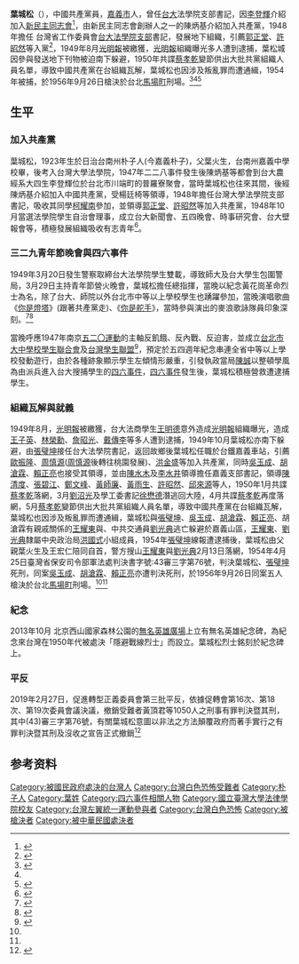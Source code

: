 {{Infobox_officeholder
| name = 葉城松
| image name =
| width = 
| Sex = 男
| Native place = [[台灣|台灣]][[嘉義朴子|嘉義朴子]]
| date of birth =  1923年7月12日
| date of death =  1956年9月26日<br>{{ROC}}[[台北|台北]]馬場町
| place of birth = {{EOJ}}[[台南州|台南州]][[東石郡|東石郡]][[朴子街|朴子街]]
| nationality  = {{EOJ}}<br/>{{ROC}}
| party = 新民主同志會<br/>{{CPC}}
| educate =
{{EOJ}}
* [[朴子公學校|朴子公學校]] 1930年-1936年
* [[嘉義中學校|嘉義中學校]] 1936年-1942年
* [[臺灣省立臺北商業専科學校|臺灣省立臺北商業専科學校]]1945年
{{ROC}}
* [[臺灣省立法商學院|臺灣省立法商學院]] 1946年
* [[臺大法學院|臺大法學院]]1947-1949年
| past = 
  [[新民主同志會|新民主同志會]] 1947年-1948年10月
{{ROC}}
*[[臺大法學院|臺大法學院]] 學生自治會常務理事 1948年10月-1949年
*{{CPC}}[[台灣省工作委員會學工委台大法學院支部書記|台灣省工作委員會學工委台大法學院支部書記]]1948年
*{{CPC}}[[台灣省工作委員會嘉義支部書記|台灣省工作委員會嘉義支部書記]]1950年
}}

'''葉城松'''（{{bd|1923年|7月12日|1956年|9月26日}}），中國共產黨員，[[嘉義市|嘉義市]]人，曾任[[台大|台大]]法學院支部書記，因[[李登輝|李登輝]]介紹加入[[新民主同志會|新民主同志會]]<ref>{{cite document|title=《匪台灣省工委會台大法學院支部葉城松等叛亂案》葉城松於36年10月間由匪幹李登輝介紹加入朱毛匪幫組織，受楊廷椅等領導，擔任台灣大學法學院支部書記|location=台灣|publisher=[[國安局|國安局]]|date=1954 }}</ref>，由新民主同志會創辦人之一的陳炳基介紹加入共產黨，1948年擔任
台灣省工作委員會[[台大法學院支部|台大法學院支部]]書記，發展地下組織，引薦[[郭正堂|郭正堂]]、[[許昭然|許昭然]]等入黨<ref name="nsb">{{cite book|author=國安局|title=《歷年辦理匪案彙編》第一輯|location=台灣|publisher=[[國安局|國安局]] }}</ref>，1949年8月[[光明報|光明報]]被繳獲，[[光明報|光明報]]組織曝光多人遭到逮捕，葉松城因參與發送地下刊物被迫南下躲避，1950年共諜[[蔡孝乾|蔡孝乾]]變節供出大批共黨組織人員名單，導致中國共產黨在台組織瓦解，葉城松也因涉及叛亂罪而遭通緝，1954年被捕，於1956年9月26日槍決於台北[[馬場町|馬場町]]刑場。<ref name="find">{{cite book|title=《尋訪被湮滅的台灣史與台灣人》|location=台北|author=藍博洲|publisher=時報出版|date=1994 }}</ref><ref name="nsb"/><ref>{{cite web|url=https://aa.archives.gov.tw/ELK/SearchDetailed?FullPath=B3750347701/0044/3132398/398|title=葉城松等案|author=國防部軍法局|publisher=國家檔案管理局|date=1954-04-19~1960/01/12}}</ref>

==生平==

===加入共產黨===
葉城松，1923年生於日治台南州朴子人(今嘉義朴子)，父葉火生，台南州嘉義中學校畢，後考入台灣大學法學院，1947年二二八事件發生後陳炳基等都會到台大農經系大四生李登輝位於台北市川端町的普羅寮聚會，當時葉城松也往來其間，後經陳炳基介紹加入中國共產黨，受楊廷椅等領導，1948年擔任台灣大學法學院支部書記，吸收其同學[[柯耀南|柯耀南]]參加，並領導[[郭正堂|郭正堂]]、[[許昭然|許昭然]]等加入共產黨，1948年10月當選法學院學生自治會理事，成立台大新聞會、五四晚會、時事研究會、台大壁報會等，積極發展組織吸收有志青年<ref>{{cite book|title=《番薯仔哀歌》ISBN13：9789573904717|location=台北|author=蔡德本|publisher=遠景出版事業公司|date=1995-11-01}}</ref>。

===三二九青年節晚會與四六事件===
1949年3月20日發生警察取締台大法學院學生雙載，導致師大及台大學生包圍警局，3月29日主持青年節營火晚會，葉城松擔任總指揮，當晚以紀念黃花崗革命烈士為名，除了台大、師院以外台北市中等以上學校學生也踴躍參加，當晚演唱歌曲《[[你是燈塔|你是燈塔]]》(跟著共產黨走)、《[[你是舵手|你是舵手]]》，當時參與演出的麥浪歌詠隊員印象深刻。<ref>{{cite book|title=《天未亮——追憶一九四九年四六事件（師院部分）》|location=台北|author=藍博洲|publisher=晨星出版社|date=2000-04-01}}</ref><ref>{{cite book|title=《台灣學運報告：1945-1949》|location=台北|author=藍博洲|publisher=印刻文學|date=2015-05-19}}</ref>
{{Quote box
|quote  = 你是燈塔

你是燈塔，照耀著黎明前的海洋。你是舵手，掌握著航行的方向。偉大的中國共產黨，你就是核心，你就是方向。我們永遠跟著你走，人類一定要解放。你是燈塔，照耀著黎明前的海洋。你是舵手，掌握著航行的方向。偉大的中國共產黨，你就是核心，你就是方向。我們永遠跟著你走，人類一定要解放。

|source = --你是燈塔 沙洪(王敦和)作詞，王久鳴作曲 }}


當晚呼應1947年南京[[五二〇運動|五二〇運動]]的主軸反飢餓、反內戰、反迫害，並成立[[台北市大中學校學生聯合會|台北市大中學校學生聯合會]]及[[台灣學生聯盟|台灣學生聯盟]]<ref>{{cite book|title=《臺灣早期政黨史略（一九○○─ 一九六○）》|location=台北|author=陳正茂|publisher=威秀資訊|date=2009-03-01}}</ref>，預定於五四週年紀念串連全省中等以上學校發動遊行，由於各種跡象顯示學生左傾情形嚴重，引發執政當局[[陳誠|陳誠]]以整頓學風為由派兵進入台大搜捕學生的[[四六事件|四六事件]]，[[四六事件|四六事件]]發生後，葉城松積極營救遭逮捕學生。

===組織瓦解與就義===
1949年8月，[[光明報|光明報]]被繳獲，台大法商學生[[王明德|王明德]]意外造成[[光明報|光明報]]組織曝光，造成[[王子英|王子英]]、[[林榮勳|林榮勳]]、[[詹昭光|詹昭光]]、[[戴傳李|戴傳李]]等多人遭到逮捕，1949年10月葉城松亦南下躲避，由[[張璧坤|張璧坤]]接任台大法學院書記，返回故鄉後葉城松任職於台鐵嘉義車站，引薦[[歐振隆|歐振隆]]、[[周慎源|周慎源]]([[周慎源|周慎源]]後轉往桃園發展)、[[洪金盛|洪金盛]]等加入共產黨，同時[[吳玉成|吳玉成]]、[[胡滄霖|胡滄霖]]、[[賴正亮|賴正亮]]也接受其領導，並由[[陳水木|陳水木]]及[[李水井|李水井]]領導擔任嘉義支部書記，領導[[陳清度|陳清度]]、[[張碧江|張碧江]]、[[鄭文峰|鄭文峰]]、[[黃師廉|黃師廉]]、[[黃雨生|黃雨生]]、[[許昭然|許昭然]]、[[邱來源|邱來源]]等人，1950年1月共諜[[蔡孝乾|蔡孝乾]]落網，3月[[劉沼光|劉沼光]]及學工委書記[[徐懋德|徐懋德]]潛逃回大陸，4月共諜[[蔡孝乾|蔡孝乾]]再度落網，5月[[蔡孝乾|蔡孝乾]]變節供出大批共黨組織人員名單，導致中國共產黨在台組織瓦解，葉城松也因涉及叛亂罪而遭通緝，葉城松與[[張璧坤|張璧坤]]、[[吳玉成|吳玉成]]、[[胡滄霖|胡滄霖]]、[[賴正亮|賴正亮]]、胡滄霖有親戚關係的[[王耀東_(1904年)|王耀東]]與、中共交通員[[劉光典|劉光典]]逃亡躲避於嘉義山區，[[王耀東_(1904年)|王耀東]]、[[劉光典|劉光典]]隸屬中央政治局[[洪國式|洪國式]]小組成員，1954年[[張璧坤|張璧坤]]線報遭逮捕後，葉城松由父親葉火生及王宏仁陪同自首，警方搜山[[王耀東_(1904年)|王耀東]]與[[劉光典|劉光典]]2月13日落網，1954年4月25日臺灣省保安司令部軍法處判決書字號:43審三字第76號，判決葉城松、[[張璧坤|張璧坤]]死刑，同案[[吳玉成|吳玉成]]、[[胡滄霖|胡滄霖]]、[[賴正亮|賴正亮]]亦遭判決死刑，於1956年9月26日同案五人槍決於台北[[馬場町|馬場町]]刑場。<ref name="find"/><ref name="nsb"/>

===紀念===
2013年10月 北京西山國家森林公園的[[無名英雄廣場|無名英雄廣場]]上立有無名英雄紀念碑，為紀念來台灣在1950年代被處決「隱避戰線烈士」而設立。葉城松烈士銘刻於紀念碑上。

===平反===
2019年2月27日，促進轉型正義委員會第三批平反，依據促轉會第16次、第18次、第19次委員會議決議，撤銷受難者黃頂君等1050人之刑事有罪判決暨其刑，其中(43)審三字第76號，有關葉城松意圖以非法之方法顛覆政府而著手實行之有罪判決暨其刑及沒收之宣告正式撤銷<ref>{{cite news|title=促進轉型正義委員會撤銷有罪判決公告|url=https://www.tjc.gov.tw/gazettes/109|agency=[[中華民國促進轉型正義委員會|中華民國促進轉型正義委員會]]|date=2019-02-27}}</ref>

==参考资料==
{{reflist}}

[[Category:被國民政府處決的台灣人|Category:被國民政府處決的台灣人]]
[[Category:台灣白色恐怖受難者|Category:台灣白色恐怖受難者]]
[[Category:朴子人|Category:朴子人]]
[[Category:葉姓|Category:葉姓]]
[[Category:四六事件相關人物|Category:四六事件相關人物]]
[[Category:國立臺灣大學法律學院校友|Category:國立臺灣大學法律學院校友]]
[[Category:台灣左翼統一運動參與者|Category:台灣左翼統一運動參與者]]
[[Category:台灣白色恐怖|Category:台灣白色恐怖]]
[[Category:被槍決者|Category:被槍決者]]
[[Category:被中華民國處決者|Category:被中華民國處決者]]